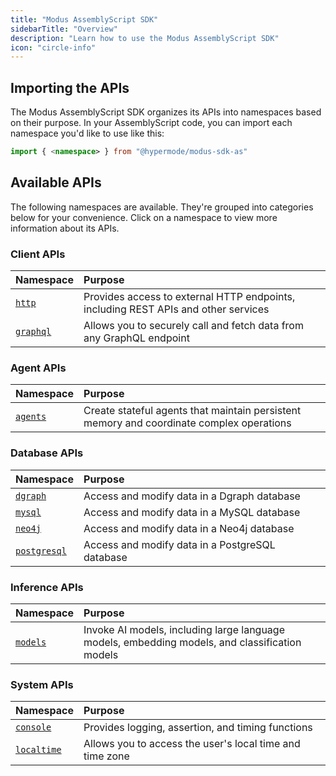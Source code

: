 ```yaml
---
title: "Modus AssemblyScript SDK"
sidebarTitle: "Overview"
description: "Learn how to use the Modus AssemblyScript SDK"
icon: "circle-info"
---
```



<SdkOverviewIntro language="AssemblyScript" />

## Importing the APIs

The Modus AssemblyScript SDK organizes its APIs into namespaces based on their
purpose. In your AssemblyScript code, you can import each namespace you'd like
to use like this:

```ts
import { <namespace> } from "@hypermode/modus-sdk-as"
```

## Available APIs


<SdkTip />

The following namespaces are available. They're grouped into categories below
for your convenience. Click on a namespace to view more information about its
APIs.

### Client APIs

| Namespace              | Purpose                                                                            |
| :--------------------- | :--------------------------------------------------------------------------------- |
| [`http`](./http)       | Provides access to external HTTP endpoints, including REST APIs and other services |
| [`graphql`](./graphql) | Allows you to securely call and fetch data from any GraphQL endpoint               |

### Agent APIs

| Namespace            | Purpose                                                                                  |
| :------------------- | :--------------------------------------------------------------------------------------- |
| [`agents`](./agents) | Create stateful agents that maintain persistent memory and coordinate complex operations |

### Database APIs

| Namespace                    | Purpose                                         |
| :--------------------------- | :---------------------------------------------- |
| [`dgraph`](./dgraph)         | Access and modify data in a Dgraph database     |
| [`mysql`](./mysql)           | Access and modify data in a MySQL database      |
| [`neo4j`](./neo4j)           | Access and modify data in a Neo4j database      |
| [`postgresql`](./postgresql) | Access and modify data in a PostgreSQL database |

### Inference APIs

| Namespace            | Purpose                                                                                        |
| :------------------- | :--------------------------------------------------------------------------------------------- |
| [`models`](./models) | Invoke AI models, including large language models, embedding models, and classification models |

### System APIs

| Namespace                  | Purpose                                                  |
| :------------------------- | :------------------------------------------------------- |
| [`console`](./console)     | Provides logging, assertion, and timing functions        |
| [`localtime`](./localtime) | Allows you to access the user's local time and time zone |
